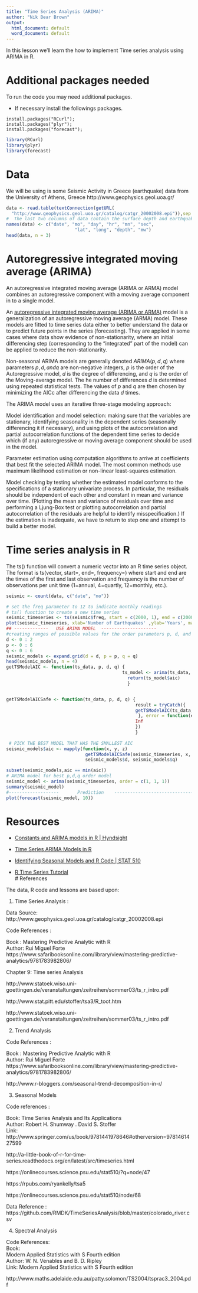 ```yaml
---
title: "Time Series Analysis (ARIMA)"
author: "Nik Bear Brown"
output:
  html_document: default
  word_document: default
---
```


In this lesson we'll learn the how to implement Time series analysis using ARIMA in R.


# Additional packages needed
 
To run the code you may need additional packages.

* If necessary install the followings packages.

`install.packages("RCurl");`  
`install.packages("plyr");`  
`install.packages("forecast");`  


```r
library(RCurl)
library(plyr)
library(forecast)
```


# Data

We will be using is some Seismic Activity in Greece (earthquake) data from the University of Athens, Greece http://www.geophysics.geol.uoa.gr/


```r
data <- read.table(textConnection(getURL(
  "http://www.geophysics.geol.uoa.gr/catalog/catgr_20002008.epi")),sep = "", header = F)
#  The last two columns of data contain the surface depth and earthquake intensity.
names(data) <- c("date", "mo", "day", "hr", "mn", "sec",
                          "lat", "long", "depth", "mw")
head(data, n = 3)
```

# Autoregressive integrated moving average (ARIMA)

An autoregressive integrated moving average (ARIMA or ARMA) model combines an autoregressive component with a moving average component in to a single model.   

An [autoregressive integrated moving average (ARIMA or ARMA)](https://en.wikipedia.org/wiki/Autoregressive_integrated_moving_average) model is a generalization of an autoregressive moving average (ARMA) model. These models are fitted to time series data either to better understand the data or to predict future points in the series (forecasting). They are applied in some cases where data show evidence of non-stationarity, where an initial differencing step (corresponding to the "integrated" part of the model) can be applied to reduce the non-stationarity.

Non-seasonal ARIMA models are generally denoted $ARIMA(p, d, q)$ where parameters $p, d, and q$ are non-negative integers, $p$ is the order of the Autoregressive model, $d$ is the degree of differencing, and $q$ is the order of the Moving-average model.  The he number of differences $d$ is determined using repeated statistical tests. The values of $p$ and $q$ are then chosen by minimizing the AICc after differencing the data $d$ times. 

The ARIMA model uses an iterative three-stage modeling approach:

Model identification and model selection: making sure that the variables are stationary, identifying seasonality in the dependent series (seasonally differencing it if necessary), and using plots of the autocorrelation and partial autocorrelation functions of the dependent time series to decide which (if any) autoregressive or moving average component should be used in the model.   

Parameter estimation using computation algorithms to arrive at coefficients that best fit the selected ARIMA model. The most common methods use maximum likelihood estimation or non-linear least-squares estimation.   

Model checking by testing whether the estimated model conforms to the specifications of a stationary univariate process. In particular, the residuals should be independent of each other and constant in mean and variance over time. (Plotting the mean and variance of residuals over time and performing a Ljung-Box test or plotting autocorrelation and partial autocorrelation of the residuals are helpful to identify misspecification.) If the estimation is inadequate, we have to return to step one and attempt to build a better model.   

# Time series analysis in R

The ts() function will convert a numeric vector into an R time series object. The format is ts(vector, start=, end=, frequency=) where start and end are the times of the first and last observation and frequency is the number of observations per unit time (1=annual, 4=quartly, 12=monthly, etc.).   


```r
seismic <- count(data, c("date", "mo"))

# set the freq parameter to 12 to indicate monthly readings
# ts() function to create a new time series
seismic_timeseries <- ts(seismic$freq, start = c(2000, 1), end = c(2008, 1), frequency = 12)   
plot(seismic_timeseries, xlab='Number of Earthquakes' ,ylab='Years', main='Earthquakes in Greece between 2000-2008')
## -------------   USE ARIMA MODEL  ---------------------
#creating ranges of possible values for the order parameters p, d, and q.
d <- 0 : 2
p <- 0 : 6
q <- 0 : 6
seismic_models <- expand.grid(d = d, p = p, q = q)
head(seismic_models, n = 4)
getTSModelAIC <- function(ts_data, p, d, q) {
                                            ts_model <- arima(ts_data, order = c(p, d, q))
                                              return(ts_model$aic)
                                              }


getTSModelAICSafe <- function(ts_data, p, d, q) {  
                                                 result = tryCatch({
                                                 getTSModelAIC(ts_data, p, d, q)
                                                  }, error = function(e) {
                                                 Inf
                                                 })
                                                 }
 
 # PICK THE BEST MODEL THAT HAS THE SMALLEST AIC 
seismic_models$aic <- mapply(function(x, y, z) 
                              getTSModelAICSafe(seismic_timeseries, x, y, z), seismic_models$p, 
                              seismic_models$d, seismic_models$q)

subset(seismic_models,aic == min(aic))
# ARIMA model for best p,d,q order model 
seismic_model <- arima(seismic_timeseries, order = c(1, 1, 1))
summary(seismic_model)
#-------------------       Prediction    ---------------------------------
plot(forecast(seismic_model, 10))
```


# Resources   

* [Constants and ARIMA models in R | Hyndsight](http://robjhyndman.com/hyndsight/arimaconstants/)    

* [Time Series ARIMA Models in R](https://www.youtube.com/watch?v=10cuDKGytMw)       
* [Identifying Seasonal Models and R Code | STAT 510](http://a-little-book-of-r-for-time-series.readthedocs.org/en/latest/src/timeseries.html)    

* [R Time Series Tutorial](http://www.stat.pitt.edu/stoffer/tsa3/R_toot.htm)    
# References

The data, R code and lessons are based upon:   


1.  Time Series Analysis :    

Data Source: http://www.geophysics.geol.uoa.gr/catalog/catgr_20002008.epi    

Code References :   
 
Book : Mastering Predictive Analytic with R    
Author: Rui Miguel Forte    
https://www.safaribooksonline.com/library/view/mastering-predictive-analytics/9781783982806/     

Chapter 9: Time series Analysis    


http://www.statoek.wiso.uni-goettingen.de/veranstaltungen/zeitreihen/sommer03/ts_r_intro.pdf   

http://www.stat.pitt.edu/stoffer/tsa3/R_toot.htm    

http://www.statoek.wiso.uni-goettingen.de/veranstaltungen/zeitreihen/sommer03/ts_r_intro.pdf   


2. Trend Analysis    

Code References :   
 
Book : Mastering Predictive Analytic with R    
Author: Rui Miguel Forte   
https://www.safaribooksonline.com/library/view/mastering-predictive-analytics/9781783982806/    

http://www.r-bloggers.com/seasonal-trend-decomposition-in-r/   


3. Seasonal Models   

 Code references :    

 Book: Time Series Analysis and Its Applications   
 Author: Robert H. Shumway . David S. Stoffer   
Link: http://www.springer.com/us/book/9781441978646#otherversion=9781461427599   

http://a-little-book-of-r-for-time-series.readthedocs.org/en/latest/src/timeseries.html    
                 
https://onlinecourses.science.psu.edu/stat510/?q=node/47   
                
https://rpubs.com/ryankelly/tsa5   
                 
https://onlinecourses.science.psu.edu/stat510/node/68   



Data Reference : https://github.com/RMDK/TimeSeriesAnalysis/blob/master/colorado_river.csv  



4.  Spectral Analysis   

Code References:   
Book:  
Modern Applied Statistics with S Fourth edition   
Author:  W. N. Venables and B. D. Ripley  
Link: Modern Applied Statistics with S Fourth edition   


http://www.maths.adelaide.edu.au/patty.solomon/TS2004/tsprac3_2004.pdf   



```












```